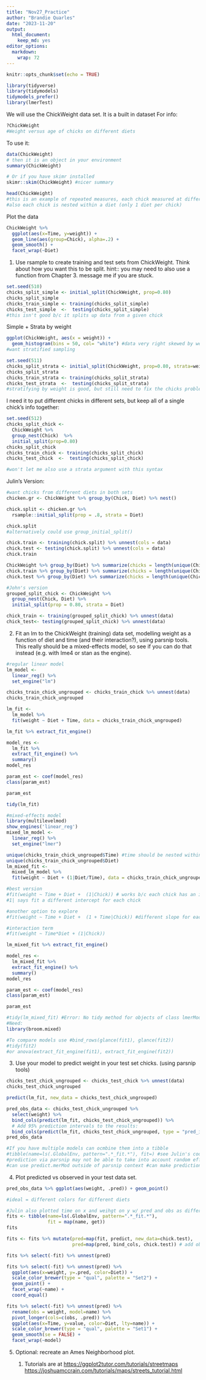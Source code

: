 ```yaml
---
title: "Nov27_Practice"
author: "Brandie Quarles"
date: "2023-11-20"
output: 
  html_document: 
    keep_md: yes
editor_options: 
  markdown: 
    wrap: 72
---
```


```r
knitr::opts_chunk$set(echo = TRUE)
```

```r
library(tidyverse)
library(tidymodels)
tidymodels_prefer()
library(lmerTest)
```


We will use the ChickWeight data set. It is a built in dataset For info:

```r
?ChickWeight
#Weight versus age of chicks on different diets
```

To use it:

```r
data(ChickWeight)
# then it is an object in your environment
summary(ChickWeight)

# Or if you have skimr installed
skimr::skim(ChickWeight) #nicer summary

head(ChickWeight)
#this is an example of repeated measures, each chick measured at different time points 
#also each chick is nested within a diet (only 1 diet per chick)
```

Plot the data
```r
ChickWeight %>%
  ggplot(aes(x=Time, y=weight)) +
  geom_line(aes(group=Chick), alpha=.2) +
  geom_smooth() +
  facet_wrap(~Diet)
```


1.  Use rsample to create training and test sets from ChickWeight. Think
    about how you want this to be split. hint:: you may need to also use
    a function from Chapter 3. message me if you are stuck.
```r
set.seed(510)
chicks_split_simple <- initial_split(ChickWeight, prop=0.80)
chicks_split_simple
chicks_train_simple <- training(chicks_split_simple)
chicks_test_simple  <-  testing(chicks_split_simple)
#this isn't good b/c it splits up data from a given chick 
```

Simple + Strata by weight
```r
ggplot(ChickWeight, aes(x = weight)) + 
  geom_histogram(bins = 50, col= "white") #data very right skewed by weight
#want stratified sampling 

set.seed(511)
chicks_split_strata <- initial_split(ChickWeight, prop=0.80, strata=weight)
chicks_split_strata
chicks_train_strata <- training(chicks_split_strata)
chicks_test_strata  <-  testing(chicks_split_strata)
#stratifying by weight is good, but still need to fix the chicks problem
```

I need it to put different chicks in different sets, but keep all of a single chick's info together:
```r
set.seed(512)
chicks_split_chick <- 
  ChickWeight %>% 
  group_nest(Chick)  %>% 
  initial_split(prop=0.80)
chicks_split_chick
chicks_train_chick <- training(chicks_split_chick)
chicks_test_chick  <-  testing(chicks_split_chick)

#won't let me also use a strata argument with this syntax
```

Julin's Version:
```r
#want chicks from different diets in both sets 
chicken.gr <- ChickWeight %>% group_by(Chick, Diet) %>% nest()

chick.split <- chicken.gr %>% 
  rsample::initial_split(prop = .8, strata = Diet)

chick.split
#alternatively could use group_initial_split()

chick.train <- training(chick.split) %>% unnest(cols = data)
chick.test <- testing(chick.split) %>% unnest(cols = data)
chick.train

ChickWeight %>% group_by(Diet) %>% summarize(chicks = length(unique(Chick)))
chick.train %>% group_by(Diet) %>% summarize(chicks = length(unique(Chick)))
chick.test %>% group_by(Diet) %>% summarize(chicks = length(unique(Chick)))
```

```r
#John's version
grouped_split_chick <- ChickWeight %>%
  group_nest(Chick, Diet) %>%
  initial_split(prop = 0.80, strata = Diet)

chick_train <- training(grouped_split_chick) %>% unnest(data)
chick_test<- testing(grouped_split_chick) %>% unnest(data)
```



2.  Fit an lm to the ChickWeight (training) data set, modelling weight
    as a function of diet and time (and their interaction?), using
    parsnip tools. This really should be a mixed-effects model, so see
    if you can do that instead (e.g. with lme4 or stan as the engine).
```r
#regular linear model
lm_model <- 
  linear_reg() %>% 
  set_engine("lm")

chicks_train_chick_ungrouped <- chicks_train_chick %>% unnest(data)
chicks_train_chick_ungrouped

lm_fit <- 
  lm_model %>% 
  fit(weight ~ Diet + Time, data = chicks_train_chick_ungrouped)

lm_fit %>% extract_fit_engine()

model_res <- 
  lm_fit %>% 
  extract_fit_engine() %>% 
  summary()
model_res

param_est <- coef(model_res)
class(param_est)

param_est

tidy(lm_fit) 
```

```r
#mixed-effects model
library(multilevelmod)
show_engines('linear_reg')
mixed_lm_model <-
  linear_reg() %>% 
  set_engine("lmer")

unique(chicks_train_chick_ungrouped$Time) #time should be nested within Chick which is nested within diet
unique(chicks_train_chick_ungrouped$Diet)
lm_mixed_fit <- 
  mixed_lm_model %>% 
  fit(weight ~ Diet + (1|Diet/Time), data = chicks_train_chick_ungrouped) #I'm pretty sure this is the wrong syntax

#best version
#fit(weight ~ Time + Diet +  (1|Chick)) # works b/c each chick has an individual id
#1| says fit a different intercept for each chick 

#another option to explore 
#fit(weight ~ Time + Diet +  (1 + Time|Chick)) #different slope for each time by chick and different intercepts 

#interaction term
#fit(weight ~ Time*Diet + (1|Chick))

lm_mixed_fit %>% extract_fit_engine()

model_res <- 
  lm_mixed_fit %>% 
  extract_fit_engine() %>% 
  summary()
model_res

param_est <- coef(model_res)
class(param_est)

param_est

#tidy(lm_mixed_fit) #Error: No tidy method for objects of class lmerMod
#Need: 
library(broom.mixed)

#To compare models use #bind_rows(glance(fit1), glance(fit2))
#tidy(fit2)
#or anova(extract_fit_engine(fit1), extract_fit_engine(fit2))


```


3.  Use your model to predict weight in your test set chicks. (using
    parsnip tools)
```r
chicks_test_chick_ungrouped <- chicks_test_chick %>% unnest(data)
chicks_test_chick_ungrouped

predict(lm_fit, new_data = chicks_test_chick_ungrouped)

pred_obs_data <- chicks_test_chick_ungrouped %>% 
  select(weight) %>% 
  bind_cols(predict(lm_fit, chicks_test_chick_ungrouped)) %>% 
  # Add 95% prediction intervals to the results:
  bind_cols(predict(lm_fit, chicks_test_chick_ungrouped, type = "pred_int")) 
pred_obs_data

#If you have multiple models can ocmbine them into a tibble
#tibble(name=ls(.GlobalEnv, pattern=".*_fit.*"), fit=) #see Julin's code 
#prediction via parsnip may not be able to take into account random effects from mixed effects models
#can use predict.merMod outside of parsnip context #can make predictions for new block or new chick for example 
```

4.  Plot predicted vs observed in your test data set.
```r
pred_obs_data %>% ggplot(aes(weight, .pred)) + geom_point()

#ideal = different colors for different diets 

#Julin also plotted time on x and weihgt on y w/ pred and obs as different types of lines 
fits <- tibble(name=ls(.GlobalEnv, pattern=".*_fit.*"),
               fit = map(name, get))
fits

fits <- fits %>% mutate(pred=map(fit, predict, new_data=chick.test),
                        pred=map(pred, bind_cols, chick.test)) # add observed

fits %>% select(-fit) %>% unnest(pred)

fits %>% select(-fit) %>% unnest(pred) %>%
  ggplot(aes(x=weight, y=.pred, color=Diet)) +
  scale_color_brewer(type = "qual", palette = "Set2") +
  geom_point() +
  facet_wrap(~name) +
  coord_equal()

fits %>% select(-fit) %>% unnest(pred) %>% 
  rename(obs = weight, model=name) %>%
  pivot_longer(cols=c(obs, .pred)) %>%
  ggplot(aes(x=Time, y=value, color=Diet, lty=name)) +
  scale_color_brewer(type = "qual", palette = "Set1") +
  geom_smooth(se = FALSE) +
  facet_wrap(~model)
```


5.  Optional: recreate an Ames Neighborhood plot.

    1.  Tutorials are at <https://ggplot2tutor.com/tutorials/streetmaps>
        <https://joshuamccrain.com/tutorials/maps/streets_tutorial.html>
